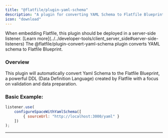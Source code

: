 ```yaml
---
title: "@flatfile/plugin-yaml-schema"
description: "A plugin for converting YAML Schema to Flatfile Blueprint."
icon: "download"
---
```


<Warning>
    When embedding Flatfile, this plugin should be deployed in a server-side
    listener. [Learn
    more](../../developer-tools/client_server_side#server-side-listeners)
</Warning>

<CardGroup cols={1}>
    <Card title="@flatfile/plugin-convert-yaml-schema" href="https://github.com/FlatFilers/flatfile-plugins/tree/main/plugins/yaml-schema" icon="github" >
        The @flatfile/plugin-convert-yaml-schema plugin converts YAML schema to Flatfile Blueprint.
    </Card>
</CardGroup>

### Overview

This plugin will automatically convert Yaml Schema to the Flatfile Blueprint, a powerful DDL (Data Definition Language) created by Flatfile with a focus on validation and data preparation.

### Basic Example:
```js
listener.use(
    configureSpaceWithYamlSchema([
        { sourceUrl: "http://localhost:3000/yaml" }
    ])
);
```

---
